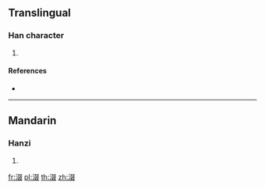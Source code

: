 {{character info/new}}
==Translingual==

===Han character===
{{Han char|rn=85|rad=水|as=08|sn=11|four=|canj=EEEE,XEEEE|ids=⿰氵叕}}

# {{defn|Han|sort=水08}}

====References====
* {{Han ref|kx=0628.020|dkj=17584|dj=1029.250|hdz=31665.070|uh=6DB0|ud=28080}}

----

==Mandarin==

===Hanzi===
{{cmn-hanzi|pin=[[chuò]] ([[chuo4]])|wg=ch'o<sup>4</sup>}}

# {{defn|lang=cmn|sort=水08}}

[[fr:涰]]
[[pl:涰]]
[[th:涰]]
[[zh:涰]]